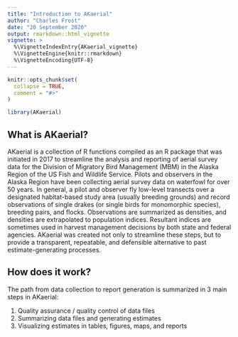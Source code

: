 ```yaml
---
title: "Introduction to AKaerial"
author: "Charles Frost"
date: "20 September 2020"
output: rmarkdown::html_vignette
vignette: >
  %\VignetteIndexEntry{AKaerial_vignette}
  %\VignetteEngine{knitr::rmarkdown}
  %\VignetteEncoding{UTF-8}
---
```


```r
knitr::opts_chunk$set(
  collapse = TRUE,
  comment = "#>"
)
```

```r
library(AKaerial)
```


## What is AKaerial?
AKaerial is a collection of R functions compiled as an R package that was initiated in 2017 to streamline the analysis and reporting of aerial survey data for the Division of Migratory Bird Management (MBM) in the Alaska Region of the US Fish and Wildlife Service.  Pilots and observers in the Alaska Region have been collecting aerial survey data on waterfowl for over 50 years.  In general, a pilot and observer fly low-level transects over a designated habitat-based study area (usually breeding grounds) and record observations of single drakes (or single birds for monomorphic species), breeding pairs, and flocks. Observations are summarized as densities, and densities are extrapolated to population indices.  Resultant indices are sometimes used in harvest management decisions by both state and federal agencies.  AKaerial was created not only to streamline these steps, but to provide a transparent, repeatable, and defensible alternative to past estimate-generating processes.  

## How does it work?
The path from data collection to report generation is summarized in 3 main steps in AKaerial:

  1. Quality assurance / quality control of data files  
  1. Summarizing data files and generating estimates
  1. Visualizing estimates in tables, figures, maps, and reports
    
    
